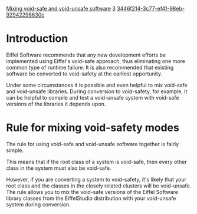 [[Property:title|Mixing void-safe and void-unsafe software]]
[[Property:weight|3]]
[[Property:uuid|3446f214-3c77-ef41-98eb-92942298630c]]
{{underconstruction}}


=Introduction=

Eiffel Software recommends that any new development efforts be implemented using Eiffel's void-safe approach, thus eliminating one more common type of runtime failure. It is also recommended that existing software be converted to void-safety at the earliest opportunity.

Under some circumstances it is possible and even helpful to mix void-safe and void-unsafe libraries. During conversion to void-safety, for example, it can be helpful to compile and test a void-unsafe system with void-safe versions of the libraries it depends upon. 

=Rule for mixing void-safety modes=

The rule for using void-safe and void-unsafe software together is fairly simple. 


{{Rule|name=Mixing void-safe and void-unsafe software|text=<br/>
1) A class that is void-unsafe may depend upon other classes (as suppliers or ancestors) which are either void-safe or void-unsafe.<br/>
2) A class that is void-safe may depend only upon other classes that are void-safe.}}


This means that if the root class of a system is void-safe, then every other class in the system must also be void-safe.  

However, if you are converting a system to void-safety, it's likely that your root class and the classes in the closely related clusters will be void-unsafe. The rule allows you to mix the void-safe versions of the Eiffel Software library classes from the EiffelStudio distribution with your void-unsafe system during conversion.



